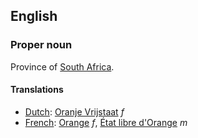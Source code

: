 ==English==
===Proper noun===

Province of [[South Africa]].

====Translations====
*[[Dutch]]: [[Oranje Vrijstaat]] ''f''
*[[French]]: [[Orange]] ''f'', [[État libre d'Orange]] ''m''